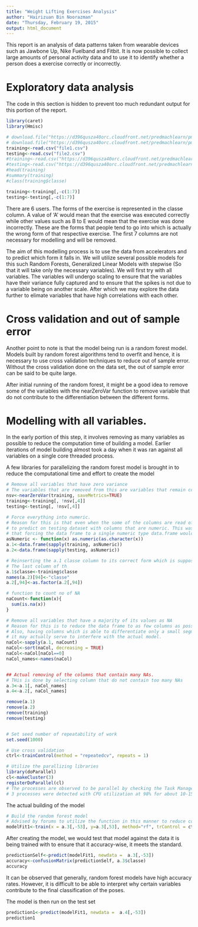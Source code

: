 ```yaml
---
title: "Weight Lifting Exercises Analysis"
author: "Hairizuan Bin Noorazman"
date: "Thursday, February 19, 2015"
output: html_document
---
```


This report is an analysis of data patterns taken from wearable devices such as Jawbone Up, Nike Fuelband and Fitbit. It is now possible to collect large amounts of personal activity data and to use it to identify whether a person does a exercise correctly or incorrectly.

# Exploratory data analysis
The code in this section is hidden to prevent too much redundant output for this portion of the report.

```r
library(caret)
library(Hmisc)

# download.file("https://d396qusza40orc.cloudfront.net/predmachlearn/pml-training.csv", "file1.csv")
# download.file("https://d396qusza40orc.cloudfront.net/predmachlearn/pml-testing.csv", "file2.csv")
training<-read.csv("file1.csv")
testing<-read.csv("file2.csv")
#training<-read.csv("https://d396qusza40orc.cloudfront.net/predmachlearn/pml-training.csv")
#testing<-read.csv("https://d396qusza40orc.cloudfront.net/predmachlearn/pml-testing.csv")
#head(training)
#summary(training)
#class(training$classe)

training<-training[,-c(1:7)]
testing<-testing[,-c(1:7)]
```

There are 6 users. The forms of the exercise is represented in the classe column. A value of 'A' would mean that the exercise was executed correctly while other values such as B to E would mean that the exercise was done incorrectly. These are the forms that people tend to go into which is actually the wrong form of that respective exercise. The first 7 columns are not necessary for modelling and will be removed.

The aim of this modelling process is to use the data from accelerators and to predict which form it falls in. We will utilize several possible models for this such Random Forests, Generalized Linear Models with stepwise (So that it will take only the necessary variables). We will first try with all variables. The variables will undergo scaling to ensure that the variables have their variance fully captured and to ensure that the spikes is not due to a variable being on another scale. After which we may explore the data further to elimate variables that have high correlations with each other.

# Cross validation and out of sample error

Another point to note is that the model being run is a random forest model. Models built by random forest algorithms tend to overfit and hence, it is necessary to use cross validation techniques to reduce out of sample error. Without the cross validation done on the data set, the out of sample error can be said to be quite large.

After initial running of the random forest, it might be a good idea to remove some of the variables with the nearZeroVar function to remove variable that do not contribute to the differentiation between the different forms. 

# Modelling with all variables.

In the early portion of this step, it involves removing as many variables as possible to reduce the computation time of building a model. Earlier iterations of model building almost took a day when it was ran against all variables on a single core threaded process.

A few libraries for parallelizing the random forest model is brought in to reduce the computational time and effort to create the model


```r
# Remove all variables that have zero variance
# The variables that are removed from this are variables that remain constant throughtout the whole dataset and cannot be # used to differentiate between the different classes
nsv<-nearZeroVar(training, saveMetrics=TRUE)
training<-training[, !nsv[,4]]
testing<-testing[, !nsv[,4]]

# Force everything into numeric. 
# Reason for this is that even when the some of the columns are read of as integer, it cannot be used
# to predict on testing dataset with columns that are numeric. This was attempted in earlier trials and it was found
# that forcing the data frame to a single numeric type data.frame would be the fastest way to get it
asNumeric <- function(x) as.numeric(as.character(x))
a.1<-data.frame(sapply(training, asNumeric))
a.2<-data.frame(sapply(testing, asNumeric))

# Reinserting the a.1 classe column to its correct form which is supposed to be a factors variable
# The last column of th
a.1$classe<-training$classe
names(a.2)[94]<-"classe"
a.2[,94]<-as.factor(a.2[,94])

# function to count no of NA
naCount<-function(x){
  sum(is.na(x))
}

# Remove all variables that have a majority of its values as NA
# Reason for this is to reduce the data frame to as few columns as possible
# Also, having columns which is able to differentiate only a small segment of the classes may not be a good thing and
# it may actually serve to interfere with the actual model.
naCol<-sapply(a.1, naCount)
naCol<-sort(naCol, decreasing = TRUE)
naCol<-naCol[naCol==0]
naCol_names<-names(naCol)


## Actual removing of the columns that contain many NAs.
# THis is done by selecting column that do not contain too many NAs
a.3<-a.1[, naCol_names]
a.4<-a.2[, naCol_names]

remove(a.1)
remove(a.2)
remove(training)
remove(testing)


# Set seed number of repeatability of work
set.seed(1000)

# Use cross validation
ctrl<-trainControl(method = "repeatedcv", repeats = 1)

# Utilize the parallizing libraries
library(doParallel)
cl<-makeCluster(3)
registerDoParallel(cl)
# The processes are observed to be parallel by checking the Task Manager (this was done on a Windows PC)
# 3 processes were detected with CPU utilization at 98% for about 10-15 minutes

```

The actual building of the model

```r
# Build the random forest model
# Advised by forums to utilize the function in this manner to reduce computational complexity
modelFit1<-train(x = a.3[,-53], y=a.3[,53], method="rf", trControl = ctrl, preProc = c("center", "scale"), tuneGrid = data.frame(mtry = 4))
```

After creating the model, we would test that model against the data it is being trained with to ensure that it accuracy-wise, it meets the standard.

``` r
predictionSelf<-predict(modelFit1, newdata =  a.3[,-53])
accuracy<-confusionMatrix(predictionSelf, a.3$classe)
accuracy
```

It can be observed that generally, random forest models have high accuracy rates. However, it is difficult to be able to interpret why certain variables contribute to the final classification of the poses.

The model is then run on the test set

``` r
prediction1<-predict(modelFit1, newdata =  a.4[,-53])
prediction1
```
